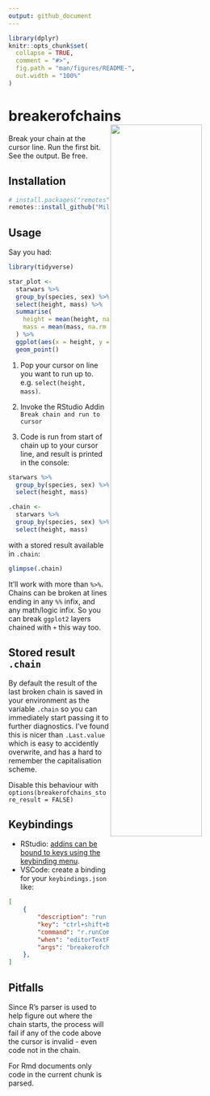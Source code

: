 ```yaml
---
output: github_document
---
```


<!-- README.md is generated from README.Rmd. Please edit that file -->

```r
library(dplyr)
knitr::opts_chunk$set(
  collapse = TRUE,
  comment = "#>",
  fig.path = "man/figures/README-",
  out.width = "100%"
)
```

# breakerofchains <img src="inst/media/breakerofchains.png" align="right" width="60%"/>

<!-- badges: start -->
<!-- badges: end -->

Break your chain at the cursor line. Run the first bit. See the output. Be free.

## Installation

```r
# install.packages("remotes")
remotes::install_github("MilesMcBain/breakerofchains")
```

## Usage

Say you had: 

```r
library(tidyverse)

star_plot <-
  starwars %>%
  group_by(species, sex) %>%
  select(height, mass) %>%
  summarise(
    height = mean(height, na.rm = TRUE),
    mass = mean(mass, na.rm = TRUE)
  ) %>%
  ggplot(aes(x = height, y = mass)) +
  geom_point()
```

1. Pop your cursor on line you want to run up to. e.g. `select(height, mass)`.

2. Invoke the RStudio Addin `Break chain and run to cursor`

3. Code is run from start of chain up to your cursor line, and result is printed in the console:

```r
starwars %>%
  group_by(species, sex) %>%
  select(height, mass)
```

```r
.chain <-
  starwars %>%
  group_by(species, sex) %>%
  select(height, mass)
```
with a stored result available in `.chain`:

```r
glimpse(.chain)
```

It'll work with more than `%>%`. Chains can be broken at lines ending in any
`%%` infix, and any math/logic infix. So you can break `ggplot2` layers
chained with `+` this way too.

## Stored result `.chain`

By default the result of the last broken chain is saved in your environment
as the variable `.chain` so you can immediately start passing it to further
diagnostics. I've found this is nicer than `.Last.value` which
is easy to accidently overwrite, and has a hard to remember the capitalisation scheme.

Disable this behaviour with `options(breakerofchains_store_result = FALSE)`

## Keybindings

* RStudio: [addins can be bound to keys using the keybinding menu](https://www.infoworld.com/article/3327573/do-more-with-r-rstudio-addins-and-keyboard-shortcuts.html).
* VSCode: create a binding for your `keybindings.json` like:

```json
[
    {
        "description": "run breakerofchains",
        "key": "ctrl+shift+b",
        "command": "r.runCommand",
        "when": "editorTextFocus",
        "args": "breakerofchains::break_chain()"
    },
]
```

## Pitfalls

Since R's parser is used to help figure out where the chain starts, the
process will fail if any of the code above the cursor is invalid - even code
not in the chain. 

For Rmd documents only code in the current chunk is parsed.